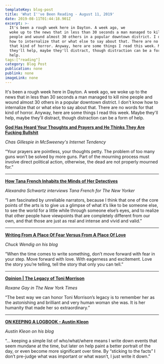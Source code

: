 ```yaml
---
templateKey: blog-post
title: 'What I''ve Been Reading - August 11, 2019'
date: 2019-08-11T01:44:18.901Z
excerpt: >-
  It's been a rough week here in Dayton. A week ago, we
  woke up to the news that in less than 30 seconds a man managed to kill nine
  people and wound almost 30 others in a popular downtown district. I don't know
  how to internalize that or what else to say about that. There are no words for
  that kind of horror. Anyway, here are some things I read this week. Maybe
  they'll help, maybe they'll distract, though distraction can be a form of
  help.
tags:["reading"]
category: Blog Post
publication: none
publink: none
imageLink: none
---
```

It's been a rough week here in Dayton. A week ago, we woke up to the news that in less than 30 seconds a man managed to kill nine people and wound almost 30 others in a popular downtown district. I don't know how to internalize that or what else to say about that. There are no words for that kind of horror. Anyway, here are some things I read this week. Maybe they'll help, maybe they'll distract, though distraction can be a form of help.


[**God Has Heard Your Thoughts and Prayers and He Thinks They Are Fucking Bullshit**](https://www.mcsweeneys.net/articles/god-has-heard-your-thoughts-and-prayers-and-he-thinks-they-are-fucking-bullshit)

_Chas Gillespie in McSweeney's Internet Tendency_

“Your prayers are pointless, your thoughts petty. The problem of too many guns won’t be solved by more guns. Part of the mourning process must involve direct political action, otherwise, the dead are not properly mourned for.”

---


[**How Tana French Inhabits the Minds of Her Detectives**](https://www.newyorker.com/culture/the-new-yorker-interview/how-tana-french-inhabits-the-minds-of-her-detectives)

_Alexandra Schwartz interviews Tana French for The New Yorker_

“I am fascinated by unreliable narrators, because I think that one of the core points of the arts is to give us a glimpse of what it’s like to be someone else, to see the world for a little while through someone else’s eyes, and to realize that other people have viewpoints that are completely different from our own, and that those are just as real and intense and vivid and valid.”

---

[**Writing From A Place Of Fear Versus From A Place Of Love**](http://terribleminds.com/ramble/2019/08/07/writing-from-a-place-of-fear-versus-from-a-place-of-love/)

_Chuck Wendig on his blog_

“When the time comes to write something, don’t move forward with fear in your step. Move forward with love. With eagerness and excitement. Love the story you’re telling, tell the story that only you can tell.”

---

[**Opinion | The Legacy of Toni Morrison**](https://www.nytimes.com/2019/08/09/opinion/roxane-gay-toni-morrison.html)

_Roxane Gay in The New York Times_

“The best way we can honor Toni Morrison’s legacy is to remember her as the astonishing and brilliant and very human woman she was. It is her humanity that made her so extraordinary.”

---

[**ON KEEPING A LOGBOOK - Austin Kleon**](https://austinkleon.com/2010/01/31/logbook/)

_Austin Kleon on his blog_

“... keeping a simple list of who/what/where means I write down events that seem mundane at the time, but later on help paint a better portrait of the day, or even become more significant over time. By “sticking to the facts” I don’t pre-judge what was important or what wasn’t, I just write it down.”




